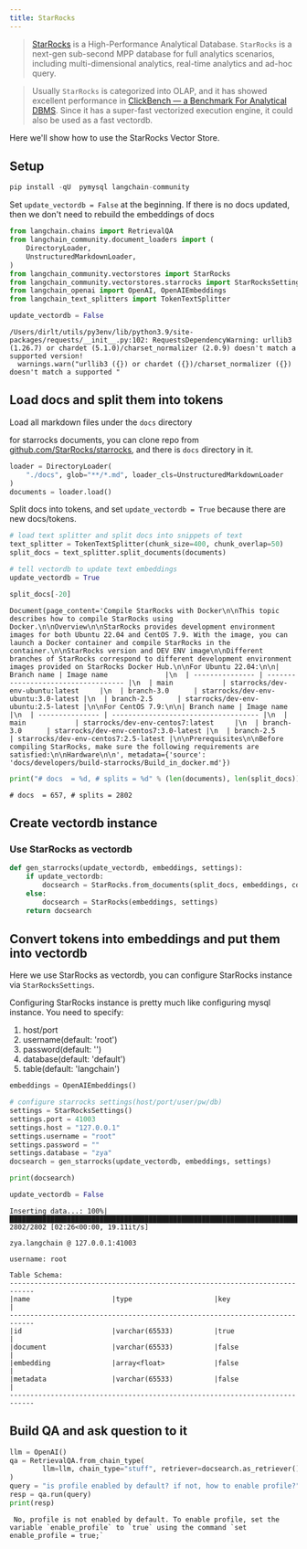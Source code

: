 ```yaml
---
title: StarRocks
---
```


>[StarRocks](https://www.starrocks.io/) is a High-Performance Analytical Database.
`StarRocks` is a next-gen sub-second MPP database for full analytics scenarios, including multi-dimensional analytics, real-time analytics and ad-hoc query.

>Usually `StarRocks` is categorized into OLAP, and it has showed excellent performance in [ClickBench — a Benchmark For Analytical DBMS](https://benchmark.clickhouse.com/). Since it has a super-fast vectorized execution engine, it could also be used as a fast vectordb.

Here we'll show how to use the StarRocks Vector Store.

## Setup

```python
pip install -qU  pymysql langchain-community
```

Set `update_vectordb = False` at the beginning. If there is no docs updated, then we don't need to rebuild the embeddings of docs

```python
from langchain.chains import RetrievalQA
from langchain_community.document_loaders import (
    DirectoryLoader,
    UnstructuredMarkdownLoader,
)
from langchain_community.vectorstores import StarRocks
from langchain_community.vectorstores.starrocks import StarRocksSettings
from langchain_openai import OpenAI, OpenAIEmbeddings
from langchain_text_splitters import TokenTextSplitter

update_vectordb = False
```

```output
/Users/dirlt/utils/py3env/lib/python3.9/site-packages/requests/__init__.py:102: RequestsDependencyWarning: urllib3 (1.26.7) or chardet (5.1.0)/charset_normalizer (2.0.9) doesn't match a supported version!
  warnings.warn("urllib3 ({}) or chardet ({})/charset_normalizer ({}) doesn't match a supported "
```

## Load docs and split them into tokens

Load all markdown files under the `docs` directory

for starrocks documents, you can clone repo from [github.com/StarRocks/starrocks](https://github.com/StarRocks/starrocks), and there is `docs` directory in it.

```python
loader = DirectoryLoader(
    "./docs", glob="**/*.md", loader_cls=UnstructuredMarkdownLoader
)
documents = loader.load()
```

Split docs into tokens, and set `update_vectordb = True` because there are new docs/tokens.

```python
# load text splitter and split docs into snippets of text
text_splitter = TokenTextSplitter(chunk_size=400, chunk_overlap=50)
split_docs = text_splitter.split_documents(documents)

# tell vectordb to update text embeddings
update_vectordb = True
```

```python
split_docs[-20]
```

```output
Document(page_content='Compile StarRocks with Docker\n\nThis topic describes how to compile StarRocks using Docker.\n\nOverview\n\nStarRocks provides development environment images for both Ubuntu 22.04 and CentOS 7.9. With the image, you can launch a Docker container and compile StarRocks in the container.\n\nStarRocks version and DEV ENV image\n\nDifferent branches of StarRocks correspond to different development environment images provided on StarRocks Docker Hub.\n\nFor Ubuntu 22.04:\n\n| Branch name | Image name              |\n  | --------------- | ----------------------------------- |\n  | main            | starrocks/dev-env-ubuntu:latest     |\n  | branch-3.0      | starrocks/dev-env-ubuntu:3.0-latest |\n  | branch-2.5      | starrocks/dev-env-ubuntu:2.5-latest |\n\nFor CentOS 7.9:\n\n| Branch name | Image name                       |\n  | --------------- | ------------------------------------ |\n  | main            | starrocks/dev-env-centos7:latest     |\n  | branch-3.0      | starrocks/dev-env-centos7:3.0-latest |\n  | branch-2.5      | starrocks/dev-env-centos7:2.5-latest |\n\nPrerequisites\n\nBefore compiling StarRocks, make sure the following requirements are satisfied:\n\nHardware\n\n', metadata={'source': 'docs/developers/build-starrocks/Build_in_docker.md'})
```

```python
print("# docs  = %d, # splits = %d" % (len(documents), len(split_docs)))
```

```output
# docs  = 657, # splits = 2802
```

## Create vectordb instance

### Use StarRocks as vectordb

```python
def gen_starrocks(update_vectordb, embeddings, settings):
    if update_vectordb:
        docsearch = StarRocks.from_documents(split_docs, embeddings, config=settings)
    else:
        docsearch = StarRocks(embeddings, settings)
    return docsearch
```

## Convert tokens into embeddings and put them into vectordb

Here we use StarRocks as vectordb, you can configure StarRocks instance via `StarRocksSettings`.

Configuring StarRocks instance is pretty much like configuring mysql instance. You need to specify:

1. host/port
2. username(default: 'root')
3. password(default: '')
4. database(default: 'default')
5. table(default: 'langchain')

```python
embeddings = OpenAIEmbeddings()

# configure starrocks settings(host/port/user/pw/db)
settings = StarRocksSettings()
settings.port = 41003
settings.host = "127.0.0.1"
settings.username = "root"
settings.password = ""
settings.database = "zya"
docsearch = gen_starrocks(update_vectordb, embeddings, settings)

print(docsearch)

update_vectordb = False
```

```output
Inserting data...: 100%|████████████████████████████████████████████████████████████████████████████████████████████████████████████████████| 2802/2802 [02:26<00:00, 19.11it/s]
```
```output
zya.langchain @ 127.0.0.1:41003

username: root

Table Schema:
----------------------------------------------------------------------------
|name                    |type                    |key                     |
----------------------------------------------------------------------------
|id                      |varchar(65533)          |true                    |
|document                |varchar(65533)          |false                   |
|embedding               |array<float>            |false                   |
|metadata                |varchar(65533)          |false                   |
----------------------------------------------------------------------------
```

## Build QA and ask question to it

```python
llm = OpenAI()
qa = RetrievalQA.from_chain_type(
        llm=llm, chain_type="stuff", retriever=docsearch.as_retriever()
)
query = "is profile enabled by default? if not, how to enable profile?"
resp = qa.run(query)
print(resp)
```

```output
 No, profile is not enabled by default. To enable profile, set the variable `enable_profile` to `true` using the command `set enable_profile = true;`
```
